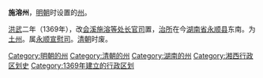 '''施溶州'''，[[明朝|明朝]]时设置的[[州|州]]。

[[洪武|洪武]]二年（1369年），改[[会溪施溶等处长官司|会溪施溶等处长官司]]置，[[治所|治所]]在今[[湖南省|湖南省]][[永顺县|永顺县]]东南。为[[土州|土州]]。属[[永顺宣慰司|永顺宣慰司]]。[[清朝|清朝]]时废。 

{{湖南行政区划小作品}}
[[Category:明朝的州|Category:明朝的州]] 
[[Category:清朝的州|Category:清朝的州]]
[[Category:湖南的州|Category:湖南的州]] 
[[Category:湘西行政区划史|Category:湘西行政区划史]]
[[Category:1369年建立的行政区划|Category:1369年建立的行政区划]]